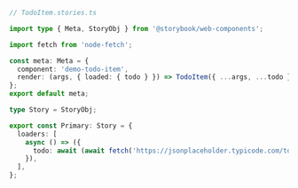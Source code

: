 ```ts
// TodoItem.stories.ts

import type { Meta, StoryObj } from '@storybook/web-components';

import fetch from 'node-fetch';

const meta: Meta = {
  component: 'demo-todo-item',
  render: (args, { loaded: { todo } }) => TodoItem({ ...args, ...todo }),
};
export default meta;

type Story = StoryObj;

export const Primary: Story = {
  loaders: [
    async () => ({
      todo: await (await fetch('https://jsonplaceholder.typicode.com/todos/1')).json(),
    }),
  ],
};
```
